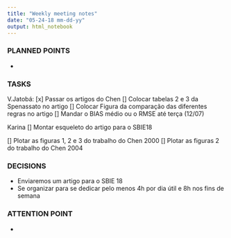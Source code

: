 ```yaml
---
title: "Weekly meeting notes"
date: "05-24-18 mm-dd-yy"
output: html_notebook
---
```


### PLANNED POINTS

  - 

### TASKS

  V.Jatobá:
  [x] Passar os artigos do Chen
  [] Colocar tabelas 2 e 3 da Spenassato no artigo
  [] Colocar Figura da comparação das diferentes regras no artigo
  [] Mandar o BIAS médio ou o RMSE até terça (12/07)

  Karina
  [] Montar esqueleto do artigo para o SBIE18

  [] Plotar as figuras 1, 2 e 3 do trabalho do Chen 2000
  [] Plotar as figuras 2 do trabalho do Chen 2004


### DECISIONS

  - Enviaremos um artigo para o SBIE 18
  - Se organizar para se dedicar pelo menos 4h por dia útil e 8h nos fins de semana
  
### ATTENTION POINT

  - 
